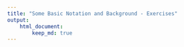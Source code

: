 ```yaml
---
title: "Some Basic Notation and Background - Exercises"
output:
    html_document:
        keep_md: true
---
```


